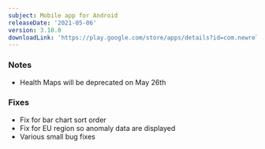 ```yaml
---
subject: Mobile app for Android
releaseDate: '2021-05-06'
version: 3.10.0
downloadLink: 'https://play.google.com/store/apps/details?id=com.newrelic.rpm'
---
```


### Notes

* Health Maps will be deprecated on May 26th

### Fixes

* Fix for bar chart sort order
* Fix for EU region so anomaly data are displayed
* Various small bug fixes
